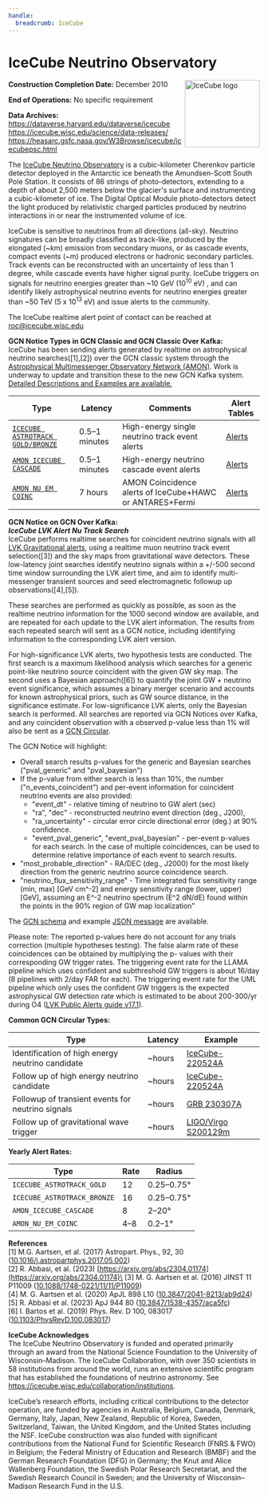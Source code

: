 ```yaml
---
handle:
  breadcrumb: IceCube
---
```



# IceCube Neutrino Observatory

<img
  src={logo}
  alt="IceCube logo"
  align="right"
  width="150"
  height="135"
  className="height-auto"
/>

**Construction Completion Date:** December 2010

**End of Operations:** No specific requirement

**Data Archives:**\
https://dataverse.harvard.edu/dataverse/icecube
https://icecube.wisc.edu/science/data-releases/
https://heasarc.gsfc.nasa.gov/W3Browse/icecube/icecubepsc.html

The [IceCube Neutrino Observatory](https://icecube.wisc.edu/) is a cubic-kilometer Cherenkov particle detector
deployed in the Antarctic ice beneath the Amundsen-Scott South Pole Station. It consists of 86 strings of
photo-detectors, extending to a depth of about 2,500 meters below the glacier's surface and
instrumenting a cubic-kilometer of ice. The Digital Optical Module photo-detectors detect the light
produced by relativistic charged particles produced by neutrino interactions in or near the instrumented
volume of ice.

IceCube is sensitive to neutrinos from all directions (all-sky). Neutrino signatures can be broadly
classified as track-like, produced by the elongated (~km) emission from secondary muons, or as
cascade events, compact events (~m) produced electrons or hadronic secondary particles.
Track events can be reconstructed with an uncertainty of less than 1 degree, while cascade events
have higher signal purity. IceCube triggers on signals for neutrino energies greater than ~10 GeV
(10<sup>10</sup> eV) , and can identify likely astrophysical neutrino events for neutrino
energies greater than ~50 TeV (5 x 10<sup>13</sup> eV) and issue alerts to the community.

The IceCube realtime alert point of contact can be reached at roc@icecube.wisc.edu

**GCN Notice Types in GCN Classic and GCN Classic Over Kafka:**\
IceCube has been sending alerts generated by realtime on astrophysical neutrino searches([1],[2])
over the GCN classic system through the
[Astrophysical Multimessenger Observatory Network (AMON)](https://www.amon.psu.edu). Work is underway
to update and transition these to the new GCN Kafka system.  
[Detailed Descriptions and Examples are available.](https://gcn.gsfc.nasa.gov/amon.html)

<div className="overflow-table">

| Type                                                                                                              | Latency       | Comments                                                 | Alert Tables                                                             |
| ----------------------------------------------------------------------------------------------------------------- | ------------- | -------------------------------------------------------- | ------------------------------------------------------------------------ |
| [`ICECUBE ASTROTRACK GOLD/BRONZE`](http://gcn.gsfc.nasa.gov/doc/IceCube_High_Energy_Neutrino_Track_Alerts_v2.pdf) | 0.5–1 minutes | High-energy single neutrino track event alerts           | [Alerts](https://gcn.gsfc.nasa.gov/amon_icecube_gold_bronze_events.html) |
| [`AMON ICECUBE CASCADE`](http://gcn.gsfc.nasa.gov/doc/High_Energy_Neutrino_Cascade_Alerts.pdf)                    | 0.5–1 minutes | High-energy neutrino cascade event alerts                | [Alerts](https://gcn.gsfc.nasa.gov/amon_icecube_cascade_events.html)     |
| [`AMON NU EM COINC`](https://gcn.gsfc.nasa.gov/doc/gamma_nu.pdf)                                                  | 7 hours       | AMON Coincidence alerts of IceCube+HAWC or ANTARES+Fermi | [Alerts](https://gcn.gsfc.nasa.gov/amon_nu_em_coinc_events.html)         |

</div>

**GCN Notice on GCN Over Kafka:**\
**_IceCube LVK Alert Nu Track Search_**\
IceCube performs realtime searches for coincident neutrino signals with all
[LVK Gravitational alerts](https://emfollow.docs.ligo.org/userguide/), using
a realtime muon neutrino track event selection([3]) and the sky maps from gravitational
wave detectors. These low-latency joint searches identify neutrino signals within a +/-500 second time
window surrounding the LVK alert time, and aim to identify multi-messenger transient
sources and seed electromagnetic followup up observations([4],[5]).

These searches are performed as quickly as possible, as soon as the realtime neutrino information for the 1000 second window
are available, and are repeated for each update
to the LVK alert information. The results from each repeated search will sent as a GCN notice,
including identifying information to the corresponding LVK alert version.

For high-significance LVK alerts, two hypothesis tests
are conducted. The first search is a maximum likelihood analysis which searches for a
generic point-like neutrino source coincident with the given GW sky map. The
second uses a Bayesian approach([6]) to quantify the joint GW + neutrino event significance, which
assumes a binary merger scenario and accounts for known astrophysical priors, such as GW source
distance, in the significance estimate. For low-significance LVK alerts, only the Bayesian search
is performed. All searches are reported via GCN Notices over Kafka, and any coincident
observation with a observed p-value less than 1\% will also
be sent as a [GCN Circular](https://gcn.nasa.gov/circulars).

The GCN Notice will highlight:

- Overall search results p-values for the generic and Bayesian searches ("pval_generic" and "pval_bayesian")
- If the p-value from either search is less than 10\%, the number ("n_events_coincident") and per-event information for coincident neutrino events are also provided:
  - "event_dt" - relative timing of neutrino to GW alert (sec)
  - "ra", "dec" - reconstructed neutrino event direction (deg., J200),
  - "ra_uncertainty" - circular error circle directional error (deg.) at 90\% confidence.
  - "event_pval_generic", "event_pval_bayesian" - per-event p-values for each search. In the case of multiple coincidences, can be used to determine relative importance of each event to search results.
- "most_probable_direction" - RA/DEC (deg., J2000) for the most likely direction from the generic neutrino source coincidence search.
- "neutrino_flux_sensitivity_range" - Time integrated flux sensitivity range (min, max) [GeV cm^-2] and energy sensitivity range (lower, upper) [GeV], assuming an E^-2 neutrino spectrum (E^2 dN/dE) found within the points in the 90% region of GW map localization"

The [GCN schema](https://gcn.nasa.gov/schema/gcn/notices/icecube/LvkNuTrackSearch.schema.json) and
example [JSON message](https://raw.githubusercontent.com/nasa-gcn/gcn-schema/main/gcn/notices/icecube/LvkNuTrackSearch.example.json)
are available.

Please note: The reported p-values here do not account for any trials correction (multiple hypotheses
testing). The false alarm rate of these coincidences can be obtained by multiplying the p-
values with their corresponding GW trigger rates. The triggering event rate for the
LLAMA pipeline which uses confident and subthreshold GW triggers is about 16/day (8
pipelines with 2/day FAR for each). The triggering event rate for the UML pipeline which
only uses the confident GW triggers is the expected astrophysical GW detection rate
which is estimated to be about 200-300/yr during O4
([LVK Public Alerts guide v17.1](https://emfollow.docs.ligo.org/userguide/changes.html)).

**Common GCN Circular Types:**

<div className="overflow-table">

| Type                                              | Latency | Example                                                     |
| ------------------------------------------------- | ------- | ----------------------------------------------------------- |
| Identification of high energy neutrino candidate  | ~hours  | [IceCube-220524A](https://gcn.nasa.gov/circulars/32102)     |
| Follow up of high energy neutrino candidate       | ~hours  | [IceCube-220524A](https://gcn.nasa.gov/circulars/32114)     |
| Followup of transient events for neutrino signals | ~hours  | [ GRB 230307A](https://gcn.nasa.gov/circulars/33430)        |
| Follow up of gravitational wave trigger           | ~hours  | [LIGO/Virgo S200129m](https://gcn.nasa.gov/circulars/26927) |

</div>

**Yearly Alert Rates:**

<div className="overflow-table">

| Type                        | Rate | Radius     |
| --------------------------- | ---- | ---------- |
| `ICECUBE_ASTROTRACK_GOLD`   | 12   | 0.25–0.75° |
| `ICECUBE_ASTROTRACK_BRONZE` | 16   | 0.25–0.75° |
| `AMON_ICECUBE_CASCADE`      | 8    | 2–20°      |
| `AMON_NU_EM_COINC`          | 4–8  | 0.2–1°     |

</div>

**References**\
[1] M.G. Aartsen, et al. (2017) Astropart. Phys., 92, 30 ([10.1016/j.astropartphys.2017.05.002](http://dx.doi.org/10.1016/j.astropartphys.2017.05.002))\
[2] R. Abbasi, et al. (2023) [https://arxiv.org/abs/2304.01174](https://arxiv.org/abs/2304.01174)\
[3] M. G. Aartsen et al. (2016) JINST 11 P11009 ([10.1088/1748-0221/11/11/P11009](https://doi.org/10.1088/1748-0221/11/11/P11009))\
[4] M. G. Aartsen et al. (2020) ApJL 898 L10 ([10.3847/2041-8213/ab9d24](https://doi.org/10.3847/2041-8213/ab9d24))\
[5] R. Abbasi et al. (2023) ApJ 944 80 ([10.3847/1538-4357/aca5fc](https://doi.org/10.3847/1538-4357/aca5fc))\
[6] I. Bartos et al. (2019) Phys. Rev. D 100, 083017 ([10.1103/PhysRevD.100.083017](https://doi.org/10.1103/PhysRevD.100.083017))

**IceCube Acknowledges**\
The IceCube Neutrino Observatory is funded and operated primarily through an award from
the National Science Foundation to the University of Wisconsin–Madison. The IceCube
Collaboration, with over 350 scientists in 58 institutions from around the world, runs an
extensive scientific program that has established the foundations of neutrino
astronomy. See https://icecube.wisc.edu/collaboration/institutions.

IceCube’s research efforts, including critical contributions to the detector operation,
are funded by agencies in Australia, Belgium, Canada, Denmark, Germany, Italy, Japan, New Zealand,
Republic of Korea, Sweden, Switzerland, Taiwan, the United Kingdom, and the United States
including the NSF. IceCube construction was also funded with significant contributions from the
National Fund for Scientific Research (FNRS & FWO) in Belgium; the Federal Ministry of
Education and Research (BMBF) and the German Research Foundation (DFG) in Germany; the
Knut and Alice Wallenberg Foundation, the Swedish Polar Research Secretariat, and the
Swedish Research Council in Sweden; and the University of Wisconsin–Madison Research Fund in the U.S.
